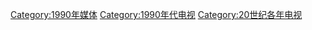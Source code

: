 [[Category:1990年媒体|Category:1990年媒体]]
[[Category:1990年代电视|Category:1990年代电视]]
[[Category:20世纪各年电视|Category:20世纪各年电视]]